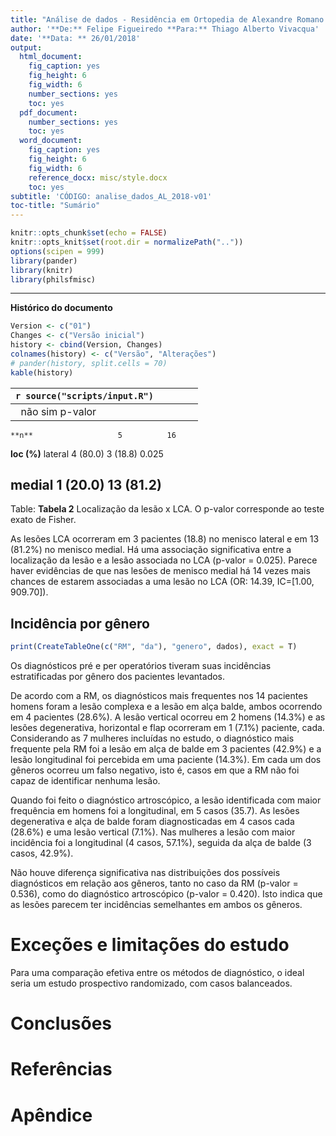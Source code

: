 ```yaml
---
title: "Análise de dados - Residência em Ortopedia de Alexandre Romano e Leandro Jardim (2018)"
author: '**De:** Felipe Figueiredo **Para:** Thiago Alberto Vivacqua'
date: '**Data: ** 26/01/2018'
output:
  html_document:
    fig_caption: yes
    fig_height: 6
    fig_width: 6
    number_sections: yes
    toc: yes
  pdf_document:
    number_sections: yes
    toc: yes
  word_document:
    fig_caption: yes
    fig_height: 6
    fig_width: 6
    reference_docx: misc/style.docx
    toc: yes
subtitle: 'CÓDIGO: analise_dados_AL_2018-v01'
toc-title: "Sumário"
---
```


```r
knitr::opts_chunk$set(echo = FALSE)
knitr::opts_knit$set(root.dir = normalizePath(".."))
options(scipen = 999)
library(pander)
library(knitr)
library(philsfmisc)


```

---

**Histórico do documento**

```r
Version <- c("01")
Changes <- c("Versão inicial")
history <- cbind(Version, Changes)
colnames(history) <- c("Versão", "Alterações")
# pander(history, split.cells = 70)
kable(history)
```

---
```r
source("scripts/input.R")
```

# Lista de abreviaturas

- IC  - Intervalo de Confiança de 95%
- LCA - Ligamento Cruzado Anterior
- OR  - Razão de Chances (*odds ratio*)
- RM  - Ressonância magnética

# Introdução

## Objetivos

1. avaliar a associação entre os diagnósticos da RM e o Diagnóstico
Artoscópico (Longitudinal, Vertical, Alça de Balde, Degenerativa);
2. avaliar a relação entre a incidência no menisco acometido e a lesão associada (LCA);
3. identificar a incidência destas lesões de acordo com o gênero do paciente.

## Recepção e tratamento dos dados

# Metodologia

Esta análise foi realizada utilizando-se o software `R` versão `r getRversion()`.

<!-- The exact confidence intervals (CIs) of binomial proportions were calculated using package `exactci` (version `r packageVersion("exactci")`). -->

# Resultados

## Análise descritiva

```r
library(tableone)
pander(print(CreateTableOne(c("idade", "genero", "RM", "loc", "da", "lca"),  data = dados), printToggle = F, showAllLevels = T, exact = T, noSpaces = T))
```

Table: **Tabela 1* Descrição dos pacientes do estudo.

Após a aplicação dos critérios de inclusão e exclusão nos prontuários, 21 pacientes foram incluídos no estudo (tabela 1).
Destes, 14 (66.7%) eram homens, e 7 (33.4%) mulheres.
A idade média (DP) dos pacientes foi 29.05 (8.02) anos.

As lesões ocorreram no menisco lateral em 7 casos (33.3%) e em 14 casos no menisco medial (66.7%).
Foram identificadas lesões associadas ao ligamento em 16 (76.2%) casos.

Os diagnósticos considerados para ambos os momentos (pré e per operatório) identificaram lesões diferentes.
O diagnóstico artroscópico identificou apenas 4 lesões, enquanto a RM indicou um 8 lesões distintas, além de falhar ao identificar 2 casos em que havia lesão.

O diagnóstico por RM identificou 7 lesões em alça de balde (33.3%), 4 lesões complexas (19.0%) e 4 lesões verticais (19.0%).
As lesões degenerativa, horizontal, longitudinal e flap foram identificadas em um único caso (4.8%) cada.

A RM foi incapaz de identificar corretamente 2 casos (9.5%).

O diagnóstico confirmatório por artroscopia identificou 9 lesões longitudinais (42.9%), 7 lesões em alça de balde (33.3%), 4 lesões degenerativas (19.0%) e uma lesão vertical (4.8%).

<!-- ## Diagnósticos por localização do menisco -->

<!-- ```{r} -->
<!-- print(CreateTableOne(c("RM", "da"), "loc", dados), exact = T) -->
<!-- ``` -->

## Associação entre a localização da lesão e LCA

```r
print(CreateTableOne("loc", "lca", dados), exact = T, showAllLevels = T)
```

--------------------------------------------------------
   &nbsp;                  não         sim      p-valor
------------- --------- ---------- ----------- ---------
    **n**                   5          16             

 **loc (%)**   lateral   4 (80.0)   3 (18.8)    0.025 

               medial    1 (20.0)   13 (81.2)         
--------------------------------------------------------

Table: **Tabela 2** Localização da lesão x LCA.
O p-valor corresponde ao teste exato de Fisher.

As lesões LCA ocorreram em 3 pacientes (18.8) no menisco lateral e em 13 (81.2%) no menisco medial.
Há uma associação significativa entre a localização da lesão e a lesão associada no LCA (p-valor = 0.025).
Parece haver evidências de que nas lesões de menisco medial há 14 vezes mais chances de estarem associadas a uma lesão no LCA (OR: 14.39, IC=[1.00, 909.70]).

## Incidência por gênero

```r
print(CreateTableOne(c("RM", "da"), "genero", dados), exact = T)
```

<!-- Table: **Tabela 3** Incidências das lesões por gênero. -->
<!-- O p-valor corresponde ao teste exato de Fisher. -->

Os diagnósticos pré e per operatórios tiveram suas incidências estratificadas por gênero dos pacientes levantados.

De acordo com a RM, os diagnósticos mais frequentes nos 14 pacientes homens foram a lesão complexa e a lesão em alça balde, ambos ocorrendo em 4 pacientes (28.6%).
A lesão vertical ocorreu em 2 homens (14.3%) e as lesões degenerativa, horizontal e flap ocorreram em 1 (7.1%) paciente, cada.
Considerando as 7 mulheres incluídas no estudo, o diagnóstico mais frequente pela RM foi a lesão em alça de balde em 3 pacientes (42.9%) e a lesão longitudinal foi percebida em uma paciente (14.3%).
Em cada um dos gêneros ocorreu um falso negativo, isto é, casos em que a RM não foi capaz de identificar nenhuma lesão.

Quando foi feito o diagnóstico artroscópico, a lesão identificada com maior frequência em homens foi a longitudinal, em 5 casos (35.7).
As lesões degenerativa e alça de balde foram diagnosticadas em 4 casos cada (28.6%) e uma lesão vertical (7.1%).
Nas mulheres a lesão com maior incidência foi a longitudinal (4 casos, 57.1%), seguida da alça de balde (3 casos, 42.9%).

Não houve diferença significativa nas distribuições dos possíveis diagnósticos em relação aos gêneros, tanto no caso da RM (p-valor = 0.536), como do diagnóstico artroscópico (p-valor = 0.420).
Isto indica que as lesões parecem ter incidências semelhantes em ambos os gêneros.

# Exceções e limitações do estudo

Para uma comparação efetiva entre os métodos de diagnóstico, o ideal seria um estudo prospectivo randomizado, com casos balanceados.


# Conclusões


# Referências

# Apêndice


